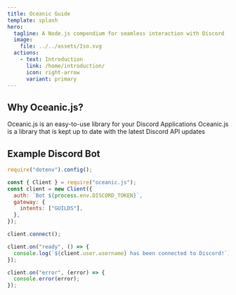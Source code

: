 ```yaml
---
title: Oceanic Guide
template: splash
hero:
  tagline: A Node.js compendium for seamless interaction with Discord
  image:
    file: ../../assets/Iso.svg
  actions:
    - text: Introduction
      link: /home/introduction/
      icon: right-arrow
      variant: primary
---
```



## Why Oceanic.js?

<CardGrid>
  <Card title="Easy to Use" icon="approve-check-circle">
    Oceanic.js is an easy-to-use library for your Discord Applications
  </Card>
  <Card title="Latest Discord updates" icon="rocket">
    Oceanic.js is a library that is kept up to date with the latest Discord API
    updates
  </Card>
</CardGrid>

## Example Discord Bot

```js title="index.js" frame="code"
require("dotenv").config();

const { Client } = require("oceanic.js");
const client = new Client({
  auth: `Bot ${process.env.DISCORD_TOKEN}`,
  gateway: {
    intents: ["GUILDS"],
  },
});

client.connect();

client.on("ready", () => {
  console.log(`${client.user.username} has been connected to Discord!`);
});

client.on("error", (error) => {
  console.error(error);
});
```
